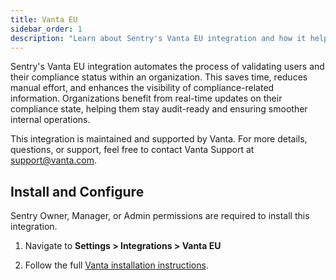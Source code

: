 ```yaml
---
title: Vanta EU
sidebar_order: 1
description: "Learn about Sentry's Vanta EU integration and how it helps automate security compliance."
---
```


Sentry's Vanta EU integration automates the process of validating users and their compliance status within an organization. This saves time, reduces manual effort, and enhances the visibility of compliance-related information. Organizations benefit from real-time updates on their compliance state, helping them stay audit-ready and ensuring smoother internal operations.

This integration is maintained and supported by Vanta. For more details, questions, or support, feel free to contact Vanta Support at support@vanta.com.

## Install and Configure

<Alert>

Sentry Owner, Manager, or Admin permissions are required to install this integration.

</Alert>

1. Navigate to **Settings > Integrations > Vanta EU**

2. Follow the full [Vanta installation instructions](https://help.vanta.com/hc/en-us/articles/13045851267092).

